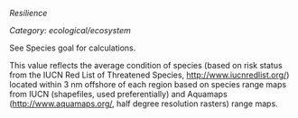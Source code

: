 *Resilience*

*Category: ecological/ecosystem*

See Species goal for calculations.

This value reflects the average condition of species (based on risk status from the IUCN Red List of Threatened Species, [http://www.iucnredlist.org/](http://www.iucnredlist.org/)) located within 3 nm offshore of each region based on species range maps from IUCN (shapefiles, used preferentially) and Aquamaps ([http://www.aquamaps.org/](http://www.aquamaps.org/), half degree resolution rasters) range maps.
